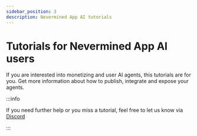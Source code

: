 ```yaml
---
sidebar_position: 3
description: Nevermined App AI tutorials
---
```


# Tutorials for Nevermined App AI users

If you are interested into monetizing and user AI agents, this tutorials are for you. Get more information about how to publish, integrate and expose your agents.

:::info

If you need further help or you miss a tutorial, feel free to let us know via [Discord](https://discord.gg/GZju2qScKq)

:::


<DocCardList />
